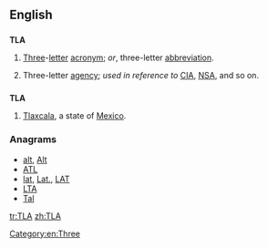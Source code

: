 {{also|tla}}
==English==
{{wikipedia|Three-letter acronym}}

==={{initialism-old|en}}===
'''TLA'''

# [[three|Three]]-[[letter]] [[acronym]]; ''or'', three-letter [[abbreviation]].
# {{context|US|humorous}} Three-letter [[agency]]; ''used in reference to'' [[CIA]], [[NSA]], and so on.

==={{abbreviation-old|en}}===
'''TLA'''

# [[Tlaxcala]], a state of [[Mexico]].

===Anagrams===
* [[alt#English|alt]], [[Alt#English|Alt]]
* [[ATL#English|ATL]]
* [[lat#English|lat]], [[Lat.#English|Lat.]], [[LAT#English|LAT]]
* [[LTA#English|LTA]]
* [[Tal#English|Tal]]

[[Category:en:Three]]

[[tr:TLA]]
[[zh:TLA]]